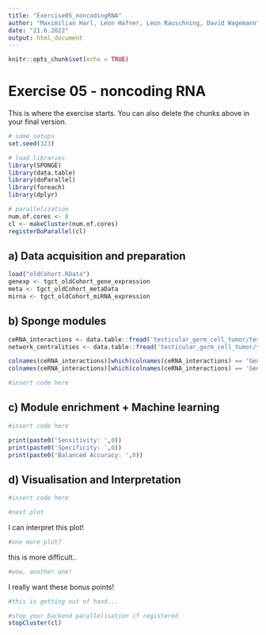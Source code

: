 ```yaml
---
title: "Exercise05_noncodingRNA"
author: "Maximilian Harl, Leon Hafner, Leon Rauschning, David Wagemann"
date: "21.6.2022"
output: html_document
---
```


```r
knitr::opts_chunk$set(echo = TRUE)
```

# Exercise 05 - noncoding RNA

This is where the exercise starts. You can also delete the chunks above in your final version.

```r
# some setups
set.seed(123)

# load libraries
library(SPONGE)
library(data.table)
library(doParallel)
library(foreach)
library(dplyr)

# parallelization
num.of.cores <- 8
cl <- makeCluster(num.of.cores) 
registerDoParallel(cl)
```

## a) Data acquisition and preparation 

```r
load("oldCohort.RData")
genexp <- tgct_oldCohort_gene_expression
meta <- tgct_oldCohort_metaData
mirna <- tgct_oldCohort_miRNA_expression
```

## b) Sponge modules 

```r
ceRNA_interactions <- data.table::fread('testicular_germ_cell_tumor/testicular_germ_cell_tumor_networkInteractions_full.csv') 
network_centralities <- data.table::fread('testicular_germ_cell_tumor/testicular_germ_cell_tumor_networkAnalysis.csv')

colnames(ceRNA_interactions)[which(colnames(ceRNA_interactions) == 'GeneA')] <- 'geneA'
colnames(ceRNA_interactions)[which(colnames(ceRNA_interactions) == 'GeneB')] <- 'geneB'

#insert code here
```

## c) Module enrichment + Machine learning

```r
#insert code here
```

```r
print(paste0('Sensitivity: ',0))
print(paste0('Specificity: ',0))
print(paste0('Balanced Accuracy: ',0))
```
## d) Visualisation and Interpretation

```r
#insert code here
```

```r
#next plot
```
I can interpret this plot!

```r
#one more plot?
```
this is more difficult..

```r
#wow, another one! 
```
I really want these bonus points!

```r
#this is getting out of hand...
```

```r
#stop your backend parallelisation if registered
stopCluster(cl) 
```
